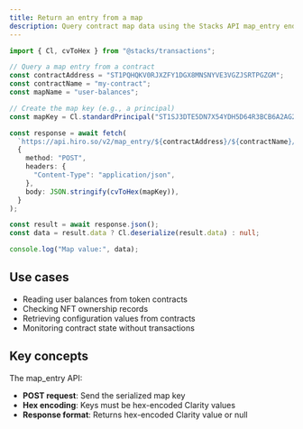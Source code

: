 ```yaml
---
title: Return an entry from a map
description: Query contract map data using the Stacks API map_entry endpoint
---
```


```typescript
import { Cl, cvToHex } from "@stacks/transactions";

// Query a map entry from a contract
const contractAddress = "ST1PQHQKV0RJXZFY1DGX8MNSNYVE3VGZJSRTPGZGM";
const contractName = "my-contract";
const mapName = "user-balances";

// Create the map key (e.g., a principal)
const mapKey = Cl.standardPrincipal("ST1SJ3DTE5DN7X54YDH5D64R3BCB6A2AG2ZQ8YPD5");

const response = await fetch(
  `https://api.hiro.so/v2/map_entry/${contractAddress}/${contractName}/${mapName}`,
  {
    method: "POST",
    headers: {
      "Content-Type": "application/json",
    },
    body: JSON.stringify(cvToHex(mapKey)),
  }
);

const result = await response.json();
const data = result.data ? Cl.deserialize(result.data) : null;

console.log("Map value:", data);
```

## Use cases

- Reading user balances from token contracts
- Checking NFT ownership records
- Retrieving configuration values from contracts
- Monitoring contract state without transactions

## Key concepts

The map_entry API:

- **POST request**: Send the serialized map key
- **Hex encoding**: Keys must be hex-encoded Clarity values
- **Response format**: Returns hex-encoded Clarity value or null